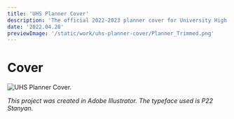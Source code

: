 ```yaml
---
title: 'UHS Planner Cover'
description: 'The official 2022-2023 planner cover for University High School. Designed to inspire and showcase the possibilities.'
date: '2022.04.28'
previewImage: '/static/work/uhs-planner-cover/Planner_Trimmed.png'
---
```


# Cover

![UHS Planner Cover.](/static/work/uhs-planner-cover/Planner_Trimmed.png)

*This project was created in Adobe Illustrator. The typeface used is P22 Stanyan.*